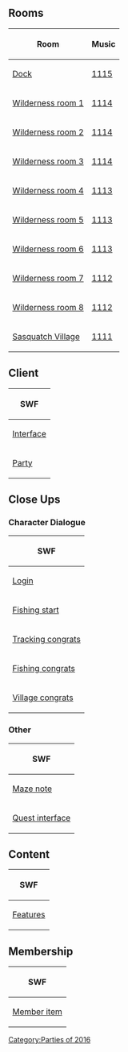 {{CPW|Wilderness Expedition 2016|Expedição à Natureza 2016}}

==Rooms==
<center>
{|class="wikitable"
!Room!!Music
|-
|[[Media:RoomsDock-WildernessExpedition2016.swf|Dock]]||[[Media:Music1115.swf|1115]]
|-
|[[Media:RoomsParty1-WildernessExpedition2016.swf|Wilderness room 1]]||[[Media:Music1114.swf|1114]]
|-
|[[Media:RoomsParty2-WildernessExpedition2016.swf|Wilderness room 2]]||[[Media:Music1114.swf|1114]]
|-
|[[Media:RoomsParty3-WildernessExpedition2016.swf|Wilderness room 3]]||[[Media:Music1114.swf|1114]]
|-
|[[Media:RoomsParty4-WildernessExpedition2016.swf|Wilderness room 4]]||[[Media:Music1113.swf|1113]]
|-
|[[Media:RoomsParty5-WildernessExpedition2016.swf|Wilderness room 5]]||[[Media:Music1113.swf|1113]]
|-
|[[Media:RoomsParty6-WildernessExpedition2016.swf|Wilderness room 6]]||[[Media:Music1113.swf|1113]]
|-
|[[Media:RoomsParty7-WildernessExpedition2016.swf|Wilderness room 7]]||[[Media:Music1112.swf|1112]]
|-
|[[Media:RoomsParty8-WildernessExpedition2016.swf|Wilderness room 8]]||[[Media:Music1112.swf|1112]]
|-
|[[Media:RoomsParty9-WildernessExpedition2016.swf|Sasquatch Village]]||[[Media:Music1111.swf|1111]]
|}
</center>

==Client==
<center>
{|class="wikitable"
!SWF
|-
|[[Media:ClientInterface-WildernessExpedition2016.swf|Interface]]
|-
|[[Media:ClientParty-WildernessExpedition2016.swf|Party]]
|}
</center>

==Close Ups==
===Character Dialogue===
<center>
{|class="wikitable" style="text-align: center;"
!colspan="4"|SWF
|-
|colspan="4"|[[Media:Close ups160420 character dialogue login-WildernessExpedition2016.swf|Login]]
|-
|[[Media:Close ups160420 character dialogue fishing start-WildernessExpedition2016.swf|Fishing start]]||[[Media:Close ups160420 character dialogue music start-WildernessExpedition2016.swf|Music start]]||[[Media:Close ups160420 character dialogue camo start-WildernessExpedition2016.swf|Camo start]]||[[Media:Close ups160420 character dialogue wood start-WildernessExpedition2016.swf|Wood start]]
|-
|colspan="4"|[[Media:Close ups160420 character dialogue tracking congrats-WildernessExpedition2016.swf|Tracking congrats]]
|-
|[[Media:Close ups160420 character dialogue fishing congrats-WildernessExpedition2016.swf|Fishing congrats]]||[[Media:Close ups160420 character dialogue music congrats-WildernessExpedition2016.swf|Music congrats]]||[[Media:Close ups160420 character dialogue camo congrats-WildernessExpedition2016.swf|Camo congrats]]||[[Media:Close ups160420 character dialogue wood congrats-WildernessExpedition2016.swf|Wood congrats]]
|-
|colspan="2"|[[Media:Close ups160420 character dialogue village congrats-WildernessExpedition2016.swf|Village congrats]]||colspan="2"|[[Media:Close ups160420 character dialogue final congrats-WildernessExpedition2016.swf|Final congrats]]
|}
</center>
===Other===
<center>
{|class="wikitable" style="text-align: center;"
!SWF
|-
|[[Media:Close ups160420 mazenote-WildernessExpedition2016.swf|Maze note]]
|-
|[[Media:Close upsQuest interface-WildernessExpedition2016.swf|Quest interface]]
|}
</center>

==Content==
<center>
{|class="wikitable"
!colspan="5"|SWF
|-
|[[Media:ContentFeatures-WildernessExpedition2016.swf|Features]]||[[Media:ContentInterface-WildernessExpedition2016.swf|Interface]]||[[Media:ContentLogo-WildernessExpedition2016.swf|Logo]]||[[Media:ContentParty icon-WildernessExpedition2016.swf|Party icon]]||[[Media:ContentPrompts-WildernessExpedition2016.swf|Prompts]]
|}
</center>

==Membership==
<center>
{|class="wikitable"
!SWF
|-
|[[Media:MembershipParty1-WildernessExpedition2016.swf|Member item]]
|}
</center>

{{Parties}}

[[Category:Parties of 2016]]